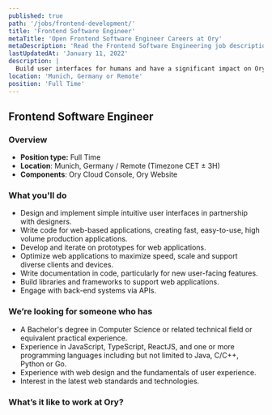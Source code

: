 ```yaml
---
published: true
path: '/jobs/frontend-development/'
title: 'Frontend Software Engineer'
metaTitle: 'Open Frontend Software Engineer Careers at Ory'
metaDescription: 'Read the Frontend Software Engineering job description'
lastUpdatedAt: 'January 11, 2022'
description: |
  Build user interfaces for humans and have a significant impact on Ory's visual identity.
location: 'Munich, Germany or Remote'
position: 'Full Time'
---
```



## Frontend Software Engineer

<About />
<DeveloperGeneric />

### Overview

- **Position type:** Full Time
- **Location**: Munich, Germany / Remote (Timezone CET ± 3H)
- **Components**: Ory Cloud Console, Ory Website

### What you'll do

- Design and implement simple intuitive user interfaces in partnership with
  designers.
- Write code for web-based applications, creating fast, easy-to-use, high volume
  production applications.
- Develop and iterate on prototypes for web applications.
- Optimize web applications to maximize speed, scale and support diverse clients
  and devices.
- Write documentation in code, particularly for new user-facing features.
- Build libraries and frameworks to support web applications.
- Engage with back-end systems via APIs.

### We’re looking for someone who has

- A Bachelor's degree in Computer Science or related technical field or
  equivalent practical experience.
- Experience in JavaScript, TypeScript, ReactJS, and one or more programming
  languages including but not limited to Java, C/C++, Python or Go.
- Experience with web design and the fundamentals of user experience.
- Interest in the latest web standards and technologies.

### What’s it like to work at Ory?

<WorkAtOry />
